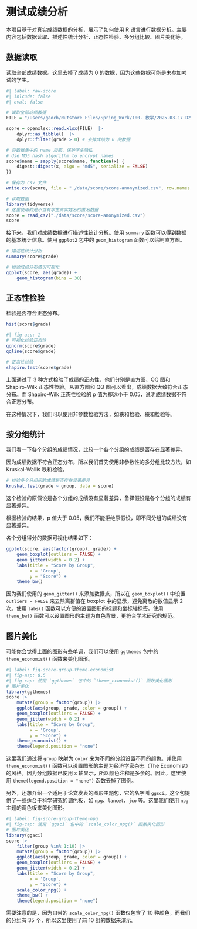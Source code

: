 # 测试成绩分析

本项目基于对真实成绩数据的分析，展示了如何使用 R 语言进行数据分析。主要内容包括数据读取、描述性统计分析、正态性检验、多分组比较、图片美化等。

## 数据读取

读取全部成绩数据。这里去掉了成绩为 0 的数据，因为这些数据可能是未参加考试的学生。

```r
#| label: raw-score
#| inlcude: false
#| eval: false

# 读取全部成绩数据
FILE = "/Users/gaoch/Nutstore Files/Spring_Work/100. 教学/2025-03-17 D2RS/2025-03-06 Test1-score.xlsx"

score = openxlsx::read.xlsx(FILE)  |> 
    dplyr::as_tibble()  |>
    dplyr::filter(grade > 0) # 去掉成绩为 0 的数据

# 将数据集中的 name 加密，保护学生隐私
# Use MD5 hash algorithm to encrypt names
score$name = sapply(score$name, function(x) {
    digest::digest(x, algo = "md5", serialize = FALSE)
})

# 保存为 csv 文件
write.csv(score, file = "./data/score/score-anonymized.csv", row.names = FALSE)
```

```r
# 读取数据
library(tidyverse)
# 这里使用的是不含有学生真实姓名的匿名数据
score = read_csv("./data/score/score-anonymized.csv")
score
```

接下来，我们对成绩数据进行描述性统计分析。使用 `summary` 函数可以得到数据的基本统计信息。使用 `ggplot2` 包中的 `geom_histogram` 函数可以绘制直方图。

```r
# 描述性统计分析
summary(score$grade)
```

```r
# 检验成绩分布情况可视化
ggplot(score, aes(grade)) +
    geom_histogram(bins = 30)
```

## 正态性检验

检验是否符合正态分布。

```r
hist(score$grade)
```

```r
#| fig-asp: 1
# 可视化检验正态性
qqnorm(score$grade)
qqline(score$grade)
```

```r
# 正态性检验
shapiro.test(score$grade)
```

上面通过了 3 种方式检验了成绩的正态性，他们分别是直方图、QQ 图和 Shapiro-Wilk 正态性检验。从直方图和 QQ 图可以看出，成绩数据大致符合正态分布。而 Shapiro-Wilk 正态性检验的 p 值为却远小于 0.05，说明成绩数据不符合正态分布。

在这种情况下，我们可以使用非参数检验方法，如秩和检验、秩和检验等。

## 按分组统计

我们看一下各个分组的成绩情况，比较一个各个分组的成绩是否存在显著差异。

因为成绩数据不符合正态分布，所以我们首先使用非参数性的多分组比较方法，如 Kruskal-Wallis 秩和检验。

```r
# 检验多个分组间的成绩是否存在显著差异
kruskal.test(grade ~ group, data = score)
```

这个检验的原假设是各个分组的成绩没有显著差异，备择假设是各个分组的成绩有显著差异。

根据检验的结果，p 值大于 0.05，我们不能拒绝原假设，即不同分组的成绩没有显著差异。

各个分组得分的数据可视化结果如下：

```r
ggplot(score, aes(factor(group), grade)) +
    geom_boxplot(outliers = FALSE) +
    geom_jitter(width = 0.2) +
    labs(title = "Score by Group",
         x = 'Group', 
         y = "Score") +
    theme_bw()
```

因为我们使用的 `geom_gitter()` 来添加数据点，所以在 `geom_boxplot()` 中设置 `outliers = FALSE` 来去除离群值在 boxplot 中的显示，避免离散的数值显示 2 次。使用 `labs()` 函数可以方便的设置图形的标题和坐标轴标签。使用 `theme_bw()` 函数可以设置图形的主题为白色背景，更符合学术研究的规范。

## 图片美化

可能你会觉得上面的图形有些单调，我们可以使用 `ggthemes` 包中的 `theme_economist()` 函数来美化图形。

```r
#| label: fig-score-group-theme-economist
#| fig-asp: 0.5
#| fig-cap: 使用 `ggthemes` 包中的 `theme_economist()` 函数美化图形
# 图片美化
library(ggthemes)
score |>
    mutate(group = factor(group)) |>
    ggplot(aes(group, grade, color = group)) +
    geom_boxplot(outliers = FALSE) +
    geom_jitter(width = 0.2) +
    labs(title = "Score by Group",
         x = 'Group', 
         y = "Score") +
    theme_economist() +
    theme(legend.position = "none")
```

这里我们通过将 `group` 映射为 `color` 来为不同的分组设置不同的颜色。并使用 `theme_economist()` 函数可以设置图形的主题为经济学家杂志（The Economist）的风格。因为分组数据已使用 `x` 轴显示，所以颜色注释是多余的。因此，这里使用 `theme(legend.position = "none")` 函数去掉了图例。

另外，还想介绍一个适用于论文发表的图形主题包，它的名字叫 `ggsci`。这个包提供了一些适合于科学研究的调色板，如 `npg`、`lancet`、`jco` 等。这里我们使用 `npg` 主题的调色板来美化图形。

```r
#| label: fig-score-group-theme-npg
#| fig-cap: 使用 `ggsci` 包中的 `scale_color_npg()` 函数美化图形
# 图片美化
library(ggsci)
score |>
    filter(group %in% 1:10) |>
    mutate(group = factor(group)) |>
    ggplot(aes(group, grade, color = group)) +
    geom_boxplot(outliers = FALSE) +
    geom_jitter(width = 0.2) +
    labs(title = "Score by Group",
         x = 'Group', 
         y = "Score") +
    scale_color_npg() +
    theme_bw() +
    theme(legend.position = "none")
```

需要注意的是，因为自带的 `scale_color_npg()` 函数仅包含了 10 种颜色，而我们的分组有 35 个，所以这里使用了前 10 组的数据来演示。